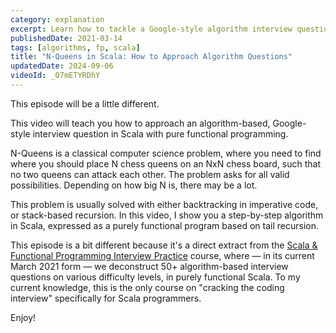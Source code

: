 ```yaml
---
category: explanation
excerpt: Learn how to tackle a Google-style algorithm interview question in Scala using pure functional programming
publishedDate: 2021-03-14
tags: [algorithms, fp, scala]
title: "N-Queens in Scala: How to Approach Algorithm Questions"
updatedDate: 2024-09-06
videoId: _O7mETYRDhY
---
```


This episode will be a little different.

This video will teach you how to approach an algorithm-based, Google-style interview question in Scala with pure functional programming.

N-Queens is a classical computer science problem, where you need to find where you should place N chess queens on an NxN chess board, such that no two queens can attack each other. The problem asks for all valid possibilities. Depending on how big N is, there may be a lot.

This problem is usually solved with either backtracking in imperative code, or stack-based recursion. In this video, I show you a step-by-step algorithm in Scala, expressed as a purely functional program based on tail recursion.

This episode is a bit different because it's a direct extract from the [Scala & Functional Programming Interview Practice](/courses/scala-functional-programming-interview-practice) course, where &mdash; in its current March 2021 form &mdash; we deconstruct 50+ algorithm-based interview questions on various difficulty levels, in purely functional Scala. To my current knowledge, this is the only course on "cracking the coding interview" specifically for Scala programmers.

Enjoy!
